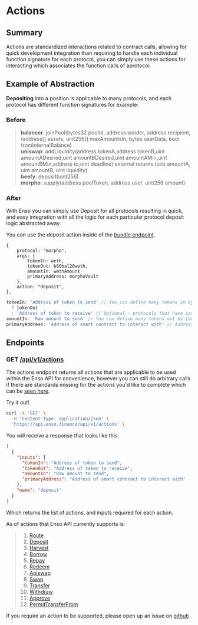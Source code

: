
# Actions

## Summary

Actions are standardized interactions related to contract calls, allowing for quick development integration than requiring to handle each individual function signature for each protocol, you can simply use these actions for interacting which associates the function calls of aprotocol.

## Example of Abstraction

**Depositing** into a position is applicable to many protocols, and each protocol has different function signatures for example:

### Before

> **balancer**: joinPool(bytes32 poolId, address sender, address recipient, (address[] assets, uint256[] maxAmountsIn, bytes userData, bool fromInternalBalance)  
> **uniswap**: addLiquidity(address tokenA,address tokenB,uint amountADesired,uint amountBDesired,uint amountAMin,uint amountBMin,address to,uint deadline) external returns (uint amountA, uint amountB, uint liquidity)  
> **beefy**: deposit(uint256)  
> **morpho**: supply(address poolToken, address user, uint256 amount)

### After

With Enso you can simply use Deposit for all protocols resulting in quick, and easy integration with all the logic for each particular protocol deposit logic abstracted away.

You can use the deposit action inside of the [bundle endpoint](./api-reference/bundle).

```
{
    protocol: "morpho",
    args: {
        tokenIn: weth,
        tokenOut: b80bal20weth,
        amountIn: wethAmount
        primaryAddress: morphoVault
    },
    action: "deposit",
},
```

```javascript
tokenIn: 'Address of token to send' // You can define many tokens in by [inToken1, inToken2]
  ? tokenOut
  : 'Address of token to receive' // Optional - protocols that have isolated contracts per each deposit(for example Yearn), then you do not need to define tokenOut.  For protocols that have a shared contract for all of their vaults/deposits such as balancer and univ4 then you should define tokenOut
amountIn: 'Raw amount to send' // You can define many tokens out by [outToken1, outToken2]
primaryAddress: 'Address of smart contract to interact with' // Address of smart contract to interact with
```

## Endpoints

### GET [/api/v1/actions](https://api.enso.finance/api#/metadata/ActionsController_findAll)

The actions endpoint returns all actions that are applicable to be used within the Enso API for convenience, however you can still do arbitrary calls if there are standards missing for the actions you'd like to complete which can be [seen here](./here).

<Callout type="info" emoji="💡">
  Try it out!
</Callout>

```bash copy
curl -X 'GET' \
  -H "Content-Type: application/json" \
  'https://api.enso.finance/api/v1/actions' \
```

You will receive a response that looks like this:

```json
[
  {
    "inputs": {
      "tokenIn": "Address of token to send",
      "tokenOut": "Address of token to receive",
      "amountIn": "Raw amount to send",
      "primaryAddress": "Address of smart contract to interact with"
    },
    "name": "deposit"
  }
]
```

Which returns the list of actions, and inputs required for each action.

As of actions that Enso API currently supports is:

> 1. [Route](./actions/route)
> 2. [Deposit](./actions/deposit)
> 3. [Harvest](./actions/harvest)
> 4. [Borrow](./actions/borrow)
> 5. [Repay](./actions/repay)
> 6. [Redeem](./actions/redeem)
> 7. [Apiswap](./actions/apiswap)
> 8. [Swap](./actions/swap)
> 9. [Transfer](./actions/transfer)
> 10. [Withdraw](./actions/withdraw)
> 11. [Approve](./actions/approve)
> 12. [PermitTransferFrom](./actions/permittransferfrom)

If you require an action to be supported, please open up an issue on [github](https://github.com/EnsoFinance)
